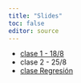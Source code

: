 ```yaml
---
title: "Slides"
toc: false
editor: source
---
```

  
- <a href="https://ldd2023.netlify.app/slides/clase1.html" target="_blank"> clase 1 - 18/8</a> 
- clase 2 - 25/8
- [clase Regresión](/slides/Clase_Regresion.pdf)
